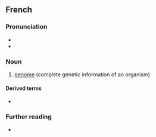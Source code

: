 {{also|genome}}

==French==
{{wikipedia|lang=fr}}

===Pronunciation===
* {{fr-IPA|génôme}}
* {{audio|fr|Fr-Paris--génome.ogg|Audio (Paris)}}

===Noun===
{{fr-noun|m}}

# [[genome]] (complete genetic information of an organism)

====Derived terms====
* {{l|fr|génomique}}

===Further reading===
* {{R:TLFi}}

{{C|fr|Genetics|sort=genome}}